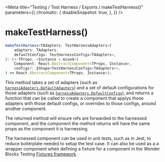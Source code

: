 
<Meta
  title="Testing / Test Harness / Exports / makeTestHarness()"
  parameters={{
        chromatic: {
            disableSnapshot: true,
        },
    }}
/>

# makeTestHarness()

```ts
makeTestHarness<TAdapters: TestHarnessAdapters>(
    adapters: TAdapters,
    defaultConfigs: TestHarnessConfigs<TAdapters>,
): (<-TProps, +Instance = mixed>(
    Component: React.AbstractComponent<TProps, Instance>,
    configs?: $Shape<TestHarnessConfigs<TAdapters>>,
) => React.AbstractComponent<TProps, Instance>);
```

This method takes a set of adapters (such as [`harnessAdapters.DefaultAdapters`](/docs/testing-test-harness-exports-harnessadapters--page)) and a set of default configurations for those adapters (such as [`harnessAdapters.DefaultConfigs`](/docs/testing-test-harness-exports-harnessadapters--page)), and returns a function that can be called to create a component that applys those adapters with those default configs, or overrides to those configs, around another component.

The returned method will ensure refs are forwarded to the harnessed component, and the component the method returns will have the same props as the component it is harnessing.

The harnessed component can be used in unit tests, such as in Jest, to reduce boilerplate needed to setup the test case. It can also be used as a a wrapper component when defining a fixture for a component in the Wonder Blocks Testing [Fixtures framework](/docs/testing-fixtures-overview--page).
